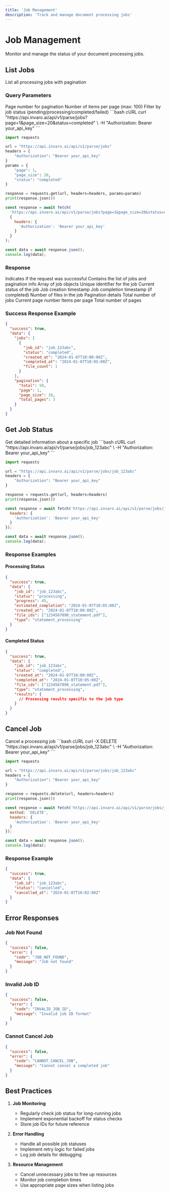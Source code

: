 ```yaml
---
title: 'Job Management'
description: 'Track and manage document processing jobs'
---
```


# Job Management

Monitor and manage the status of your document processing jobs.

## List Jobs

<ParamField path="/parse/jobs" method="GET">
  List all processing jobs with pagination
</ParamField>

### Query Parameters

<ResponseField name="page" type="number" default="1">
  Page number for pagination
</ResponseField>

<ResponseField name="page_size" type="number" default="20">
  Number of items per page (max: 100)
</ResponseField>

<ResponseField name="status" type="string">
  Filter by job status (pending/processing/completed/failed)
</ResponseField>

<RequestExample>
```bash cURL
curl "https://api.invaro.ai/api/v1/parse/jobs?page=1&page_size=20&status=completed" \
  -H "Authorization: Bearer your_api_key"
```

```python Python
import requests

url = "https://api.invaro.ai/api/v1/parse/jobs"
headers = {
    "Authorization": "Bearer your_api_key"
}
params = {
    "page": 1,
    "page_size": 20,
    "status": "completed"
}

response = requests.get(url, headers=headers, params=params)
print(response.json())
```

```javascript JavaScript
const response = await fetch(
  'https://api.invaro.ai/api/v1/parse/jobs?page=1&page_size=20&status=completed',
  {
    headers: {
      'Authorization': 'Bearer your_api_key'
    }
  }
);

const data = await response.json();
console.log(data);
```
</RequestExample>

### Response

<ResponseField name="success" type="boolean">
  Indicates if the request was successful
</ResponseField>

<ResponseField name="data" type="object">
  Contains the list of jobs and pagination info
  <Expandable title="properties">
    <ResponseField name="jobs" type="array">
      Array of job objects
      <Expandable title="properties">
        <ResponseField name="job_id" type="string">
          Unique identifier for the job
        </ResponseField>
        <ResponseField name="status" type="string">
          Current status of the job
        </ResponseField>
        <ResponseField name="created_at" type="string">
          Job creation timestamp
        </ResponseField>
        <ResponseField name="completed_at" type="string">
          Job completion timestamp (if completed)
        </ResponseField>
        <ResponseField name="file_count" type="number">
          Number of files in the job
        </ResponseField>
      </Expandable>
    </ResponseField>
    <ResponseField name="pagination" type="object">
      Pagination details
      <Expandable title="properties">
        <ResponseField name="total" type="number">
          Total number of jobs
        </ResponseField>
        <ResponseField name="page" type="number">
          Current page number
        </ResponseField>
        <ResponseField name="page_size" type="number">
          Items per page
        </ResponseField>
        <ResponseField name="total_pages" type="number">
          Total number of pages
        </ResponseField>
      </Expandable>
    </ResponseField>
  </Expandable>
</ResponseField>

### Success Response Example

```json
{
  "success": true,
  "data": {
    "jobs": [
      {
        "job_id": "job_123abc",
        "status": "completed",
        "created_at": "2024-01-07T10:00:00Z",
        "completed_at": "2024-01-07T10:05:00Z",
        "file_count": 1
      }
    ],
    "pagination": {
      "total": 50,
      "page": 1,
      "page_size": 20,
      "total_pages": 3
    }
  }
}
```

## Get Job Status

<ParamField path="/parse/jobs/{job_id}" method="GET">
  Get detailed information about a specific job
</ParamField>

<RequestExample>
```bash cURL
curl "https://api.invaro.ai/api/v1/parse/jobs/job_123abc" \
  -H "Authorization: Bearer your_api_key"
```

```python Python
import requests

url = "https://api.invaro.ai/api/v1/parse/jobs/job_123abc"
headers = {
    "Authorization": "Bearer your_api_key"
}

response = requests.get(url, headers=headers)
print(response.json())
```

```javascript JavaScript
const response = await fetch('https://api.invaro.ai/api/v1/parse/jobs/job_123abc', {
  headers: {
    'Authorization': 'Bearer your_api_key'
  }
});

const data = await response.json();
console.log(data);
```
</RequestExample>

### Response Examples

#### Processing Status
```json
{
  "success": true,
  "data": {
    "job_id": "job_123abc",
    "status": "processing",
    "progress": 45,
    "estimated_completion": "2024-01-07T10:05:00Z",
    "created_at": "2024-01-07T10:00:00Z",
    "file_ids": ["1234567890_statement.pdf"],
    "type": "statement_processing"
  }
}
```

#### Completed Status
```json
{
  "success": true,
  "data": {
    "job_id": "job_123abc",
    "status": "completed",
    "created_at": "2024-01-07T10:00:00Z",
    "completed_at": "2024-01-07T10:05:00Z",
    "file_ids": ["1234567890_statement.pdf"],
    "type": "statement_processing",
    "results": {
      // Processing results specific to the job type
    }
  }
}
```

## Cancel Job

<ParamField path="/parse/jobs/{job_id}" method="DELETE">
  Cancel a processing job
</ParamField>

<RequestExample>
```bash cURL
curl -X DELETE "https://api.invaro.ai/api/v1/parse/jobs/job_123abc" \
  -H "Authorization: Bearer your_api_key"
```

```python Python
import requests

url = "https://api.invaro.ai/api/v1/parse/jobs/job_123abc"
headers = {
    "Authorization": "Bearer your_api_key"
}

response = requests.delete(url, headers=headers)
print(response.json())
```

```javascript JavaScript
const response = await fetch('https://api.invaro.ai/api/v1/parse/jobs/job_123abc', {
  method: 'DELETE',
  headers: {
    'Authorization': 'Bearer your_api_key'
  }
});

const data = await response.json();
console.log(data);
```
</RequestExample>

### Response Example

```json
{
  "success": true,
  "data": {
    "job_id": "job_123abc",
    "status": "cancelled",
    "cancelled_at": "2024-01-07T10:02:00Z"
  }
}
```

## Error Responses

### Job Not Found
```json
{
  "success": false,
  "error": {
    "code": "JOB_NOT_FOUND",
    "message": "Job not found"
  }
}
```

### Invalid Job ID
```json
{
  "success": false,
  "error": {
    "code": "INVALID_JOB_ID",
    "message": "Invalid job ID format"
  }
}
```

### Cannot Cancel Job
```json
{
  "success": false,
  "error": {
    "code": "CANNOT_CANCEL_JOB",
    "message": "Cannot cancel a completed job"
  }
}
```

## Best Practices

1. **Job Monitoring**
   - Regularly check job status for long-running jobs
   - Implement exponential backoff for status checks
   - Store job IDs for future reference

2. **Error Handling**
   - Handle all possible job statuses
   - Implement retry logic for failed jobs
   - Log job details for debugging

3. **Resource Management**
   - Cancel unnecessary jobs to free up resources
   - Monitor job completion times
   - Use appropriate page sizes when listing jobs 